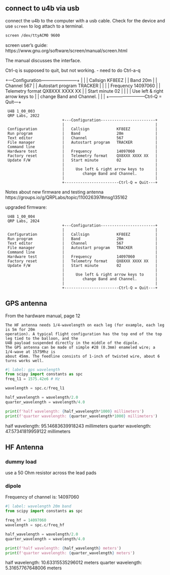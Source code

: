 ## connect to u4b via usb

connect the u4b to the computer with a usb cable. Check for the device and use `screen` to log attach to a terminal.

```bash
screen /dev/ttyACM0 9600
```

screen user's guide: https://www.gnu.org/software/screen/manual/screen.html

The manual discusses the interface.

Ctrl-q is supposed to quit, but not working. - need to do Ctrl-a-q


 +---Configuration------------------------+
 |                                        |
 |   Callsign            KF8EEZ           |
 |   Band                20m              |
 |   Channel             567              |
 |   Autostart program   TRACKER          |
 |                                        |
 |   Frequency           14097060         |
 |   Telemetry format    QX8XXX XXXX XX   |
 |   Start minute        02               |
 |                                        |
 |     Use left & right arrow keys to     |
 |        change Band and Channel.        |
 |                                        |
 +------------------------Ctrl-Q = Quit---+


     U4B 1_00_003
     QRP Labs, 2022
                             +---Configuration------------------------+
                             |                                        |
     Configuration           |   Callsign            KF8EEZ           |
     Run program             |   Band                20m              |
     Text editor             |   Channel             567              |
     File manager            |   Autostart program   TRACKER          |
     Command line            |                                        |
     Hardware test           |   Frequency           14097060         |
     Factory reset           |   Telemetry format    QX8XXX XXXX XX   |
     Update F/W              |   Start minute        02               |
                             |                                        |
                             |     Use left & right arrow keys to     |
                             |        change Band and Channel.        |
                             |                                        |
                             +------------------------Ctrl-Q = Quit---+


Notes about new firmware and testing antenna
https://groups.io/g/QRPLabs/topic/110026397#msg135162

upgraded firmware:


     U4B 1_00_004
     QRP Labs, 2024
                             +---Configuration------------------------+
                             |                                        |
     Configuration           |   Callsign            KF8EEZ           |
     Run program             |   Band                20m              |
     Text editor             |   Channel             567              |
     File manager            |   Autostart program   TRACKER          |
     Command line            |                                        |
     Hardware test           |   Frequency           14097060         |
     Factory reset           |   Telemetry format    QX8XXX XXXX XX   |
     Update F/W              |   Start minute        02               |
                             |                                        |
                             |     Use left & right arrow keys to     |
                             |        change Band and Channel.        |
                             |                                        |
                             +------------------------Ctrl-Q = Quit---+


## GPS antenna

From the hardware manual, page 12

```
The HF antenna needs 1/4-wavelength on each leg (for example, each leg is 5m for 20m
operation). A typical flight configuration has the top end of the top leg tied to the balloon, and the
U4B payload suspended directly in the middle of the dipole.
The GPS antenna can be made of simple #28 (0.3mm) enameled wire; a 1/4-wave at 1575Mhz is
about 45mm. The feedline consists of 1-inch of twisted wire, about 6 turns works well.
```

```python
#| label: gps wavelength
from scipy import constants as spc
freq_l1 = 1575.42e6 # Hz

wavelength = spc.c/freq_l1

half_wavelength = wavelength/2.0
quarter_wavelength = wavelength/4.0

print(f'half wavelength: {half_wavelength*1000} millimeters')
print(f'quarter wavelength: {quarter_wavelength*1000} millimeters')

```

half wavelength: 95.14683639918243 millimeters
quarter wavelength: 47.57341819959122 millimeters


## HF Antenna

### dummy load

use a 50 Ohm resistor across the lead pads

### dipole

Frequency of channel is: 14097060

```python
#| label: wavelength 20m band
from scipy import constants as spc

freq_hf = 14097060
wavelength = spc.c/freq_hf

half_wavelength = wavelength/2.0
quarter_wavelength = wavelength/4.0

print(f'half wavelength: {half_wavelength} meters')
print(f'quarter wavelength: {quarter_wavelength} meters')
```

half wavelength: 10.63315535296012 meters
quarter wavelength: 5.31657767648006 meters
